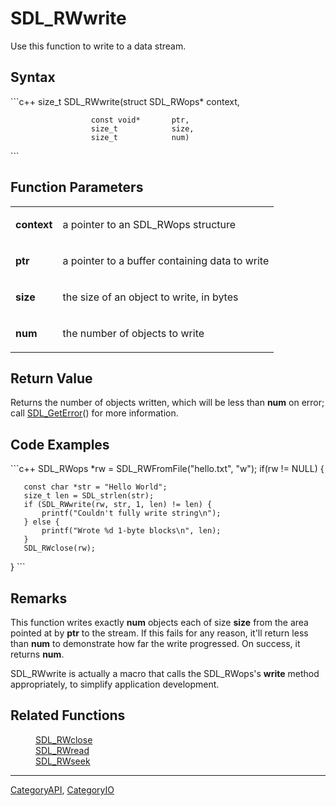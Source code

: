 <!-- pragma section-numbers off -->
<!-- pragma disable-camelcase -->

= SDL_RWwrite =
Use this function to write to a data stream.


== Syntax ==
```c++
size_t SDL_RWwrite(struct SDL_RWops* context,
                   const void*       ptr,
                   size_t            size,
                   size_t            num)
```

== Function Parameters ==
{|
|'''context'''
|a pointer to an SDL_RWops structure
|-
|'''ptr'''
|a pointer to a buffer containing data to write
|-
|'''size'''
|the size of an object to write, in bytes
|-
|'''num'''
|the number of objects to write
|}

== Return Value ==
Returns the number of objects written, which will be less than '''num''' on error; call [[SDL_GetError]]() for more information.

== Code Examples ==
```c++
SDL_RWops *rw = SDL_RWFromFile("hello.txt", "w");
if(rw != NULL) {
    const char *str = "Hello World";
    size_t len = SDL_strlen(str);
    if (SDL_RWwrite(rw, str, 1, len) != len) {
        printf("Couldn't fully write string\n");
    } else {
        printf("Wrote %d 1-byte blocks\n", len);
    }
    SDL_RWclose(rw);
}
```

== Remarks ==
This function writes exactly '''num''' objects each of size '''size''' from the area pointed at by '''ptr''' to the stream. If this fails for any reason, it'll return less than '''num''' to demonstrate how far the write progressed. On success, it returns '''num'''.

SDL_RWwrite is actually a macro that calls the SDL_RWops's '''write''' method appropriately, to simplify application development.

== Related Functions ==
:[[SDL_RWclose]]
:[[SDL_RWread]]
:[[SDL_RWseek]]

----
[[CategoryAPI]], [[CategoryIO]]
